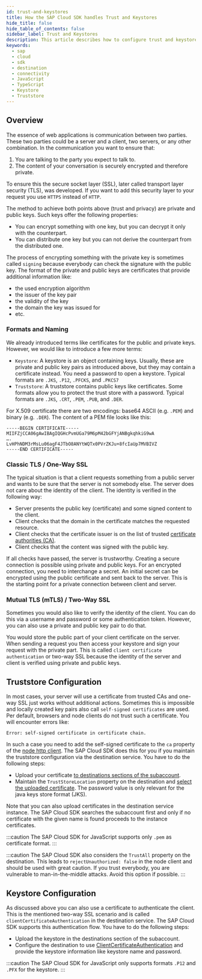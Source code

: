 ```yaml
---
id: trust-and-keystores
title: How the SAP Cloud SDK handles Trust and Keystores
hide_title: false
hide_table_of_contents: false
sidebar_label: Trust and Keystores
description: This article describes how to configure trust and keystores in the SAP Business Technology Platform and how the SAP Cloud SDK handles them.
keywords:
  - sap
  - cloud
  - sdk
  - destination
  - connectivity
  - JavaScript
  - TypeScript
  - Keystore
  - Truststore
---
```


## Overview

The essence of web applications is communication between two parties.
These two parties could be a server and a client, two servers, or any other combination.
In the communication you want to ensure that:

1. You are talking to the party you expect to talk to.
2. The content of your conversation is securely encrypted and therefore private.

To ensure this the secure socket layer (SSL), later called transport layer security (TLS), was developed.
If you want to add this security layer to your request you use `HTTPS` instead of `HTTP`.

The method to achieve both points above (trust and privacy) are private and public keys.
Such keys offer the following properties:

- You can encrypt something with one key, but you can decrypt it only with the counterpart.
- You can distribute one key but you can not derive the counterpart from the distributed one.

The process of encrypting something with the private key is sometimes called `signing` because everybody can check the signature with the public key.
The format of the private and public keys are certificates that provide additional information like:

- the used encryption algorithm
- the issuer of the key pair
- the validity of the key
- the domain the key was issued for
- etc.

### Formats and Naming

We already introduced terms like certificates for the public and private keys.
However, we would like to introduce a few more terms:

- `Keystore`: A keystore is an object containing keys.
  Usually, these are private and public key pairs as introduced above, but they may contain a certificate instead.
  You need a password to open a keystore.
  Typical formats are `.JKS`, `.P12`, `.PFCKS`, and `.PKCS7`
- `Truststore`: A truststore contains public keys like certificates.
  Some formats allow you to protect the trust store with a password.
  Typical formats are `.JKS`, `.CRT`, `.PEM`, `.PUB`, and `.DER`.

For X.509 certificate there are two encodings: base64 ASCII (e.g. `.PEM`) and binary (e.g. `.DER`).
The content of a PEM file looks like this:

```
-----BEGIN CERTIFICATE-----
MIIFZjCCA06gAwIBAgIQGHcPvmUGa79M6pM42bGFYjANBgkqhkiG9wA
….
LvHPhNDM3rMsLu06agF4JTbO8ANYtWQTx0PVrZKJu+8fcIaUp7MVBIVZ
-----END CERTIFICATE-----
```

### Classic TLS / One-Way SSL

The typical situation is that a client requests something from a public server and wants to be sure that the server is not somebody else.
The server does not care about the identity of the client.
The identity is verified in the following way:

- Server presents the public key (certificate) and some signed content to the client.
- Client checks that the domain in the certificate matches the requested resource.
- Client checks that the certificate issuer is on the list of trusted [certificate authorities (CA)](https://en.wikipedia.org/wiki/Certificate_authority).
- Client checks that the content was signed with the public key.

If all checks have passed, the server is trustworthy.
Creating a secure connection is possible using private and public keys.
For an encrypted connection, you need to interchange a secret.
An initial secret can be encrypted using the public certificate and sent back to the server.
This is the starting point for a private connection between client and server.

### Mutual TLS (mTLS) / Two-Way SSL

Sometimes you would also like to verify the identity of the client.
You can do this via a username and password or some authentication token.
However, you can also use a private and public key pair to do that.

You would store the public part of your client certificate on the server.
When sending a request you then access your keystore and sign your request with the private part.
This is called `client certificate authentication` or two-way SSL because the identity of the server and client is verified using private and public keys.

## Truststore Configuration

In most cases, your server will use a certificate from trusted CAs and one-way SSL just works without additional actions.
Sometimes this is impossible and locally created key pairs also call `self-signed certificates` are used.
Per default, browsers and node clients do not trust such a certificate.
You will encounter errors like:

```
Error: self-signed certificate in certificate chain.
```

In such a case you need to add the self-signed certificate to the `ca` property of the [node http client](https://nodejs.org/api/tls.html#tlscreatesecurecontextoptions).
The SAP Cloud SDK does this for you if you maintain the truststore configuration via the destination service.
You have to do the following steps:

- Upload your certificate [to destinations sections of the subaccount](https://help.sap.com/docs/CP_CONNECTIVITY/cca91383641e40ffbe03bdc78f00f681/df1bb55a526942b9bee78fea2ebb3162.html).
- Maintain the `TrustStoreLocation` property on the destination and [select the uploaded certificate](https://help.sap.com/docs/CP_CONNECTIVITY/b865ed651e414196b39f8922db2122c7/3f1247537c1a4f069235ee63633659c5.html).
  The password value is only relevant for the java keys store format (JKS).

Note that you can also upload certificates in the destination service instance.
The SAP Cloud SDK searches the subaccount first and only if no certificate with the given name is found proceeds to the instance certificates.

:::caution
The SAP Cloud SDK for JavaScript supports only `.pem` as certificate format.
:::

:::caution
The SAP Cloud SDK also considers the `TrustAll` property on the destination.
This leads to `rejectUnauthorized: false` in the node client and should be used with great caution.
If you trust everybody, you are vulnerable to man-in-the-middle attacks.
Avoid this option if possible.
:::

## Keystore Configuration

As discussed above you can also use a certificate to authenticate the client.
This is the mentioned two-way SSL scenario and is called `clientCertificateAuthentication` in the destination service.
The SAP Cloud SDK supports this authentication flow.
You have to do the following steps:

- Upload the keystore in the destinations section of the subaccount.
- Configure the destination to use [ClientCertificateAuthentication](https://help.sap.com/docs/CP_CONNECTIVITY/cca91383641e40ffbe03bdc78f00f681/4e13a04147314e8e9e54321f25d93fdc.html) and provide the keystore information like keystore name and password.

:::caution
The SAP Cloud SDK for JavaScript only supports formats `.P12` and `.PFX` for the keystore.
:::
